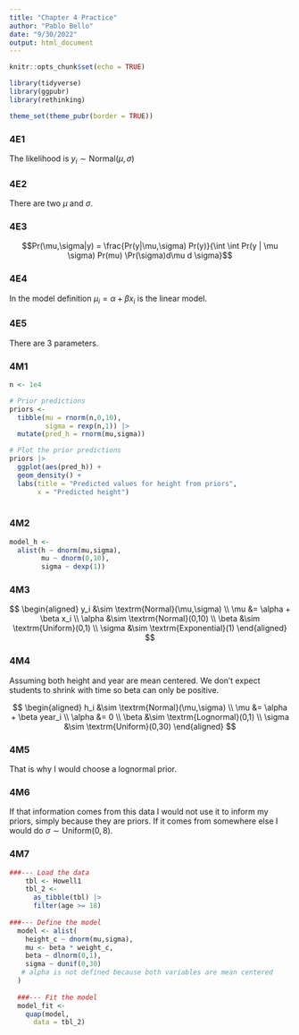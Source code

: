 ```yaml
---
title: "Chapter 4 Practice"
author: "Pablo Bello"
date: "9/30/2022"
output: html_document
---
```


```r
knitr::opts_chunk$set(echo = TRUE)
```



```r
library(tidyverse)
library(ggpubr)
library(rethinking)

theme_set(theme_pubr(border = TRUE))
```

### 4E1 
The likelihood is $y_i \sim \textrm{Normal}(\mu, \sigma)$

### 4E2
There are two $\mu$ and $\sigma$.

### 4E3

$$Pr(\mu,\sigma|y) = \frac{Pr(y|\mu,\sigma) Pr(y)}{\int \int Pr(y | \mu \sigma) Pr(mu) \Pr(\sigma)d\mu d \sigma}$$


### 4E4

In the model definition $\mu_i = \alpha + \beta x_i$ is the linear model. 

### 4E5 
There are 3 parameters.

### 4M1

```r
n <- 1e4

# Prior predictions
priors <- 
  tibble(mu = rnorm(n,0,10),
         sigma = rexp(n,1)) |> 
  mutate(pred_h = rnorm(mu,sigma))

# Plot the prior predictions
priors |> 
  ggplot(aes(pred_h)) +
  geom_density() +
  labs(title = "Predicted values for height from priors",
       x = "Predicted height")
  
```


### 4M2
```r
model_h <- 
  alist(h ~ dnorm(mu,sigma),
        mu ~ dnorm(0,10),
        sigma ~ dexp(1))
```

### 4M3


$$
\begin{aligned}
y_i &\sim \textrm{Normal}(\mu,\sigma) \\ 
\mu &= \alpha + \beta x_i \\
\alpha &\sim \textrm{Normal}(0,10) \\
\beta &\sim \textrm{Uniform}(0,1) \\
\sigma &\sim \textrm{Exponential}(1)
\end{aligned}
$$

### 4M4
Assuming both height and year are mean centered. We don't expect students to shrink with time so beta can only be positive. 

$$
\begin{aligned}
h_i &\sim \textrm{Normal}(\mu,\sigma) \\ 
\mu &= \alpha + \beta year_i \\
\alpha &= 0 \\
\beta &\sim \textrm{Lognormal}(0,1) \\
\sigma &\sim \textrm{Uniform}(0,30)
\end{aligned}
$$



### 4M5

That is why I would choose a lognormal prior. 

### 4M6

If that information comes from this data I would not use it to inform my priors, simply because they are priors. If it comes from somewhere else I would do $\sigma \sim \textrm{Uniform}(0,8)$. 

### 4M7
```r
###--- Load the data
    tbl <- Howell1
    tbl_2 <- 
      as_tibble(tbl) |> 
      filter(age >= 18) 
    
###--- Define the model
  model <- alist(
    height_c ~ dnorm(mu,sigma),
    mu <- beta * weight_c,
    beta ~ dlnorm(0,1),
    sigma ~ dunif(0,30)
   # alpha is not defined because both variables are mean centered
  )
  
  ###--- Fit the model
  model_fit <- 
    quap(model,
      data = tbl_2)
  
```

